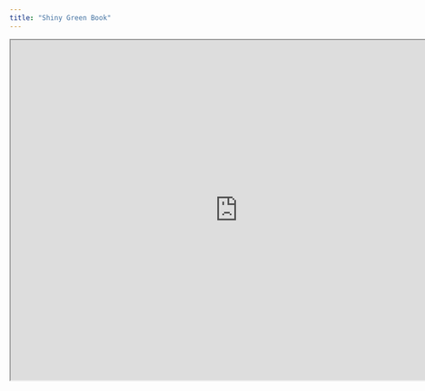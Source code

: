 ```yaml
---
title: "Shiny Green Book"
---
```


<iframe src="https://lvr-explore.shinyapps.io/shinyGreenbook/" width="800" height="600"></iframe>